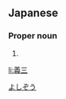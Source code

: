 ==Japanese==
{{ja-kanjitab|よし|ぞう|yomi=ko}}

===Proper noun===
{{ja-pos|proper|よしぞう}}

# {{given name|male|lang=ja}}

[[Category:Japanese male given names|よしぞう]]

[[li:義三]]
